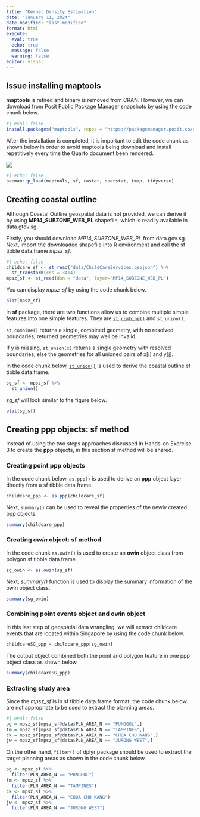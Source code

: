 ```yaml
---
title: "Kernel Density Estimation"
date: "January 11, 2024"
date-modified: "last-modified"
format: html
execute:
  eval: true
  echo: true
  message: false
  warning: false
editor: visual
---
```


## Issue installing maptools

**maptools** is retired and binary is removed from CRAN.  However, we can download from [Posit Public Package Manager](https://packagemanager.posit.co/client/#/repos/cran/setup?snapshot=2023-10-13&distribution=windows&r_environment=ide) snapshots by using the code chunk below.

```r
#| eval: false
install.packages("maptools", repos = "https://packagemanager.posit.co/cran/2023-10-13")
```

After the installation is completed, it is important to edit the code chunk as shown below in order to avoid maptools being download and install repetitively every time the Quarto document been rendered. 

![](img/image1.jpg)

```r
#| echo: false
pacman::p_load(maptools, sf, raster, spatstat, tmap, tidyverse)
```

## Creating coastal outline

Although Coastal Outline geospatial data is not provided, we can derive it by using **MP14_SUBZONE_WEB_PL** shapefile, which is readily available in data.gtov.sg.

Firstly, you should download *MP14_SUBZONE_WEB_PL* from data.gov.sg.  Next, import the downloaded shapefile into R environment and call the sf tibble data.frame *mpsz_sf*.  

```r
#| echo: false
childcare_sf <- st_read("data/ChildCareServices.geojson") %>%
  st_transform(crs = 3414)
mpsz_sf <- st_read(dsn = "data", layer="MP14_SUBZONE_WEB_PL")
```

You can display *mpsz_sf* by using the code chunk below.

```r
plot(mpsz_sf)
```

In **sf** package, there are two functions allow us to combine multiple simple features into one simple features.  They are [`st_combine()`](https://r-spatial.github.io/sf/reference/geos_combine.html) and `st_union()`.  

`st_combine()` returns a single, combined geometry, with no resolved boundaries; returned geometries may well be invalid.

If y is missing, `st_union(x)` returns a single geometry with resolved boundaries, else the geometries for all unioned pairs of x[i] and y[j].

In the code chunk below, [`st_union()`]() is used to derive the coastal outline sf tibble data.frame.

```r
sg_sf <- mpsz_sf %>%
  st_union()
```

*sg_sf* will look similar to the figure below. 

```r
plot(sg_sf)
```

## Creating ppp objects: sf method

Instead of using the two steps approaches discussed in Hands-on Exercise 3 to create the **ppp** objects, in this section sf method will be shared.

### Creating point ppp objects

In the code chunk below, `as.ppp()` is used to derive an **ppp** object layer directly from a sf tibble data.frame.

```r
childcare_ppp <- as.ppp(childcare_sf)
```

Next, `summary()` can be used to reveal the properties of the newly created ppp objects.

```r
summary(childcare_ppp)
```

### Creating ***owin*** object: sf method

In the code chunk `as.owin()` is used to create an **owin** object class from polygon sf tibble data.frame.

```r
sg_owin <- as.owin(sg_sf)
```

Next, *summary()* function is used to display the summary information of the owin object class.

```r
summary(sg_owin)
```

### Combining point events object and owin object

In this last step of geospatial data wrangling, we will extract childcare events that are located within Singapore by using the code chunk below.

```r
childcareSG_ppp = childcare_ppp[sg_owin]
```

The output object combined both the point and polygon feature in one ppp object class as shown below.

```r
summary(childcareSG_ppp)
```

### Extracting study area

Since the *mpsz_sf* is in sf tibble data.frame format, the code chunk below are not appropriate to be used to extract the planning areas.

```r
#| eval: false
pg = mpsz_sf[mpsz_sf@data$PLN_AREA_N == "PUNGGOL",]
tm = mpsz_sf[mpsz_sf@data$PLN_AREA_N == "TAMPINES",]
ck = mpsz_sf[mpsz_sf@data$PLN_AREA_N == "CHOA CHU KANG",]
jw = mpsz_sf[mpsz_sf@data$PLN_AREA_N == "JURONG WEST",]
```

On the other hand, `filter()` of dplyr package should be used to extract the target planning areas as shown in the code chunk below. 

```r
pg <- mpsz_sf %>%
  filter(PLN_AREA_N == "PUNGGOL")
tm <- mpsz_sf %>%
  filter(PLN_AREA_N == "TAMPINES")
ck <- mpsz_sf %>%
  filter(PLN_AREA_N == "CHOA CHU KANG")
jw <- mpsz_sf %>%
  filter(PLN_AREA_N == "JURONG WEST")
```


